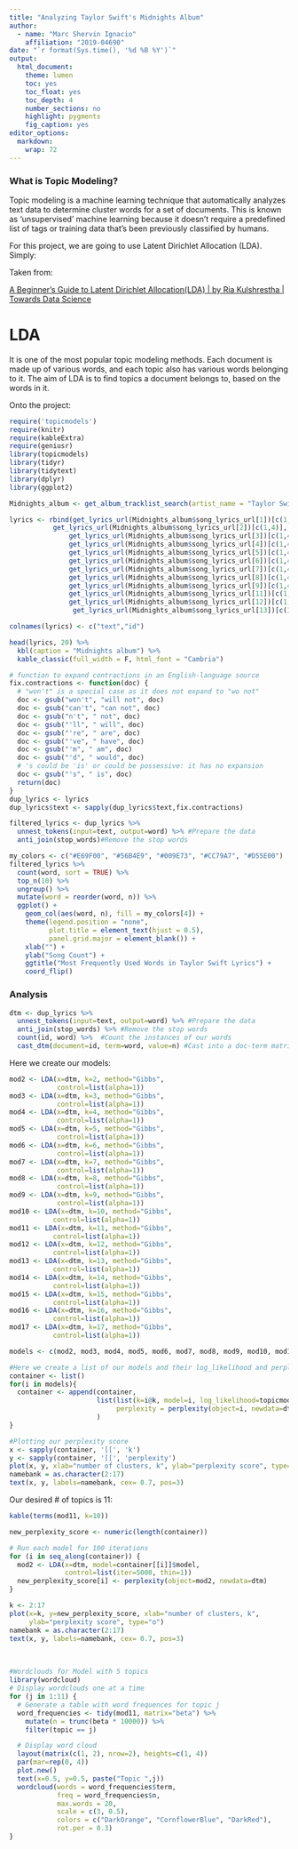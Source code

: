 ---
title: "Analyzing Taylor Swift's Midnights Album"
author:
  - name: "Marc Shervin Ignacio"
    affiliation: "2019-04690"
date: "`r format(Sys.time(), '%d %B %Y')`"
output:
  html_document:
    theme: lumen
    toc: yes
    toc_float: yes
    toc_depth: 4
    number_sections: no
    highlight: pygments
    fig_caption: yes
editor_options: 
  markdown: 
    wrap: 72
---

### What is Topic Modeling?

<p>Topic modeling is a machine learning technique that automatically
analyzes text data to determine cluster words for a set of documents.
This is known as 'unsupervised' machine learning because it doesn't
require a predefined list of tags or training data that's been
previously classified by humans.</p>

<div>

For this project, we are going to use Latent Dirichlet Allocation (LDA).
Simply:

Taken from:

[A Beginner's Guide to Latent Dirichlet Allocation(LDA) \| by Ria
Kulshrestha \| Towards Data
Science](https://towardsdatascience.com/latent-dirichlet-allocation-lda-9d1cd064ffa2)

# **LDA**

It is one of the most popular topic modeling methods. Each document is
made up of various words, and each topic also has various words
belonging to it. The aim of LDA is to find topics a document belongs to,
based on the words in it.

</div>

Onto the project:\

```{r setup}
require('topicmodels')
require(knitr)
require(kableExtra)
require(geniusr)
library(topicmodels)
library(tidyr)
library(tidytext)
library(dplyr)
library(ggplot2)
```

```{r}
Midnights_album <- get_album_tracklist_search(artist_name = "Taylor Swift", album_name = "Midnights")
```

```{r}
lyrics <- rbind(get_lyrics_url(Midnights_album$song_lyrics_url[1])[c(1,4)],
           get_lyrics_url(Midnights_album$song_lyrics_url[2])[c(1,4)],
               get_lyrics_url(Midnights_album$song_lyrics_url[3])[c(1,4)],
               get_lyrics_url(Midnights_album$song_lyrics_url[4])[c(1,4)],
               get_lyrics_url(Midnights_album$song_lyrics_url[5])[c(1,4)],
               get_lyrics_url(Midnights_album$song_lyrics_url[6])[c(1,4)],
               get_lyrics_url(Midnights_album$song_lyrics_url[7])[c(1,4)],
               get_lyrics_url(Midnights_album$song_lyrics_url[8])[c(1,4)],
               get_lyrics_url(Midnights_album$song_lyrics_url[9])[c(1,4)],
               get_lyrics_url(Midnights_album$song_lyrics_url[11])[c(1,4)],
               get_lyrics_url(Midnights_album$song_lyrics_url[12])[c(1,4)],
            	get_lyrics_url(Midnights_album$song_lyrics_url[13])[c(1,4)])

```

```{r}
colnames(lyrics) <- c("text","id")
```

```{r}
head(lyrics, 20) %>%
  kbl(caption = "Midnights album") %>%
  kable_classic(full_width = F, html_font = "Cambria")
```

```{r}
# function to expand contractions in an English-language source
fix.contractions <- function(doc) {
  # "won't" is a special case as it does not expand to "wo not"
  doc <- gsub("won't", "will not", doc)
  doc <- gsub("can't", "can not", doc)
  doc <- gsub("n't", " not", doc)
  doc <- gsub("'ll", " will", doc)
  doc <- gsub("'re", " are", doc)
  doc <- gsub("'ve", " have", doc)
  doc <- gsub("'m", " am", doc)
  doc <- gsub("'d", " would", doc)
  # 's could be 'is' or could be possessive: it has no expansion
  doc <- gsub("'s", " is", doc)
  return(doc)
}
dup_lyrics <- lyrics
dup_lyrics$text <- sapply(dup_lyrics$text,fix.contractions)

filtered_lyrics <- dup_lyrics %>% 
  unnest_tokens(input=text, output=word) %>% #Prepare the data
  anti_join(stop_words)#Remove the stop words

my_colors <- c("#E69F00", "#56B4E9", "#009E73", "#CC79A7", "#D55E00")
filtered_lyrics %>%
  count(word, sort = TRUE) %>%
  top_n(10) %>%
  ungroup() %>%
  mutate(word = reorder(word, n)) %>%
  ggplot() +
    geom_col(aes(word, n), fill = my_colors[4]) +
    theme(legend.position = "none", 
          plot.title = element_text(hjust = 0.5),
          panel.grid.major = element_blank()) +
    xlab("") + 
    ylab("Song Count") +
    ggtitle("Most Frequently Used Words in Taylor Swift Lyrics") +
    coord_flip()


```

### Analysis

```{r}
dtm <- dup_lyrics %>% 
  unnest_tokens(input=text, output=word) %>% #Prepare the data
  anti_join(stop_words) %>% #Remove the stop words
  count(id, word) %>%  #Count the instances of our words
  cast_dtm(document=id, term=word, value=n) #Cast into a doc-term matrix


```

Here we create our models:

```{r}
mod2 <- LDA(x=dtm, k=2, method="Gibbs", 
            control=list(alpha=1))
mod3 <- LDA(x=dtm, k=3, method="Gibbs", 
            control=list(alpha=1))
mod4 <- LDA(x=dtm, k=4, method="Gibbs", 
            control=list(alpha=1))
mod5 <- LDA(x=dtm, k=5, method="Gibbs", 
            control=list(alpha=1))
mod6 <- LDA(x=dtm, k=6, method="Gibbs", 
            control=list(alpha=1))
mod7 <- LDA(x=dtm, k=7, method="Gibbs", 
            control=list(alpha=1))
mod8 <- LDA(x=dtm, k=8, method="Gibbs", 
            control=list(alpha=1))
mod9 <- LDA(x=dtm, k=9, method="Gibbs", 
            control=list(alpha=1))
mod10 <- LDA(x=dtm, k=10, method="Gibbs", 
           control=list(alpha=1))
mod11 <- LDA(x=dtm, k=11, method="Gibbs", 
           control=list(alpha=1))
mod12 <- LDA(x=dtm, k=12, method="Gibbs", 
           control=list(alpha=1))
mod13 <- LDA(x=dtm, k=13, method="Gibbs", 
           control=list(alpha=1))
mod14 <- LDA(x=dtm, k=14, method="Gibbs", 
           control=list(alpha=1))
mod15 <- LDA(x=dtm, k=15, method="Gibbs", 
           control=list(alpha=1))
mod16 <- LDA(x=dtm, k=16, method="Gibbs", 
           control=list(alpha=1))
mod17 <- LDA(x=dtm, k=17, method="Gibbs", 
           control=list(alpha=1))

models <- c(mod2, mod3, mod4, mod5, mod6, mod7, mod8, mod9, mod10, mod11, mod12, mod13, mod14, mod15, mod16, mod17)
```

```{r}
#Here we create a list of our models and their log_likelihood and perplexity scores
container <- list()
for(i in models){
  container <- append(container,
                      list(list(k=i@k, model=i, log_likelihood=topicmodels::logLik(i), 
                           perplexity = perplexity(object=i, newdata=dtm)))
                      )
}
```

```{r}
#Plotting our perplexity score
x <- sapply(container, '[[', 'k')
y <- sapply(container, '[[', 'perplexity')
plot(x, y, xlab="number of clusters, k", ylab="perplexity score", type="o")
namebank = as.character(2:17)
text(x, y, labels=namebank, cex= 0.7, pos=3)
```

Our desired \# of topics is 11:

```{r}
kable(terms(mod11, k=10))
```

```{r}
new_perplexity_score <- numeric(length(container))

# Run each model for 100 iterations
for (i in seq_along(container)) {
  mod2 <- LDA(x=dtm, model=container[[i]]$model,
              control=list(iter=5000, thin=1))
  new_perplexity_score[i] <- perplexity(object=mod2, newdata=dtm)
}

k <- 2:17
plot(x=k, y=new_perplexity_score, xlab="number of clusters, k", 
     ylab="perplexity score", type="o")
namebank = as.character(2:17)
text(x, y, labels=namebank, cex= 0.7, pos=3)
```

 

```{r}
#Wordclouds for Model with 5 topics
library(wordcloud)
# Display wordclouds one at a time
for (j in 1:11) {
  # Generate a table with word frequences for topic j
  word_frequencies <- tidy(mod11, matrix="beta") %>% 
    mutate(n = trunc(beta * 10000)) %>% 
    filter(topic == j)

  # Display word cloud
  layout(matrix(c(1, 2), nrow=2), heights=c(1, 4))
  par(mar=rep(0, 4))
  plot.new()
  text(x=0.5, y=0.5, paste("Topic ",j))
  wordcloud(words = word_frequencies$term, 
            freq = word_frequencies$n,
            max.words = 20,
            scale = c(3, 0.5),
            colors = c("DarkOrange", "CornflowerBlue", "DarkRed"), 
            rot.per = 0.3)
}
```
